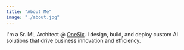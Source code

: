 ```yaml
---
title: "About Me"
image: "./about.jpg"
---
```



I'm a Sr. ML Architect @ <a href="https://onesixsolutions.com" target="_blank" rel="nofollow noopener noreferrer" aria-label="External Link"><Underlining>OneSix</Underlining></a>. I design, build, and deploy custom AI solutions that drive business innovation and efficiency. 